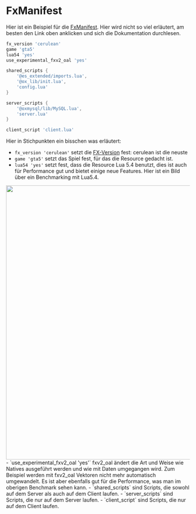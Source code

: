 # FxManifest
Hier ist ein Beispiel für die [FxManifest](https://docs.fivem.net/docs/scripting-reference/resource-manifest/resource-manifest/). Hier wird nicht so viel erläutert, am besten den Link oben anklicken und sich die Dokumentation durchlesen.
```lua
fx_version 'cerulean'
game 'gta5'
lua54 'yes'
use_experimental_fxv2_oal 'yes'

shared_scripts {
    '@es_extended/imports.lua',
    '@ox_lib/init.lua',
    'config.lua'
}

server_scripts {
    '@oxmysql/lib/MySQL.lua',
    'server.lua'
}

client_script 'client.lua'
```
Hier in Stichpunkten ein bisschen was erläutert:
- `fx_version 'cerulean'` setzt die [FX-Version](https://docs.fivem.net/docs/scripting-reference/resource-manifest/resource-manifest/#fx-version-cerulean-2020-05) fest: cerulean ist die neuste
- `game 'gta5'` setzt das Spiel fest, für das die Resource gedacht ist.
- `lua54 'yes'` setzt fest, dass die Resource Lua 5.4 benutzt, dies ist auch für Performance gut und bietet einige neue Features. Hier ist ein Bild über ein Benchmarking mit Lua5.4.
<img className="self-center" width="750" src='/static/lua54_bench.png'/>
- `use_experimental_fxv2_oal 'yes'` fxv2_oal ändert die Art und Weise wie Natives ausgeführt werden und wie mit Daten umgegangen wird. Zum Beispiel werden mit fxv2_oal Vektoren nicht mehr automatisch umgewandelt. Es ist aber ebenfalls gut für die Performance, was man im oberigen Benchmark sehen kann.
- `shared_scripts` sind Scripts, die sowohl auf dem Server als auch auf dem Client laufen.
- `server_scripts` sind Scripts, die nur auf dem Server laufen.
- `client_script` sind Scripts, die nur auf dem Client laufen.